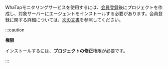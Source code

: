 WhaTapモニタリングサービスを使用するには、[会員登録](https://www.whatap.io/ko/signup/)後にプロジェクトを作成し、対象サーバーにエージェントをインストールする必要があります。会員登録に関する詳細については、[次の文書](../account/account-manage)を参照してください。

:::caution

**権限**

インストールするには、**プロジェクトの修正**権限が必要です。

:::
